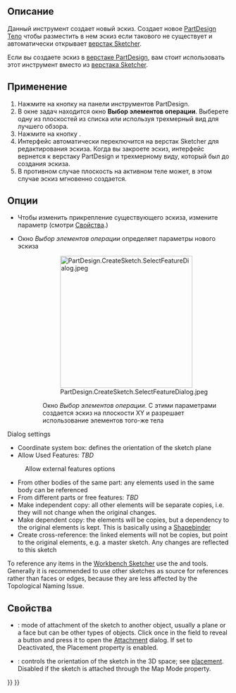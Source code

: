 <languages/>

<div class="mw-translate-fuzzy">
{{Docnav/ru
|[[PartDesign_Body/ru|Тело]]
|[[PartDesign_Point/ru|Создать опорную точку]]
|[[PartDesign_Workbench/ru|Верстак PartDesign]]
|IconL=PartDesign_Body.svg
|IconR=PartDesign_Point.svg
|IconC=Workbench_PartDesign.svg
}}
</div>

{{GuiCommand/ru
|Name/ru=Создать эскиз
|Name=PartDesign_NewSketch
|MenuLocation=Sketch → Создать эскиз
|Workbenches=[[PartDesign_Workbench/ru|PartDesign]]
|Version=0.17
|SeeAlso=[[Sketcher_NewSketch/ru|Создать эскиз]]
}}

<span id="Description"></span>
==Описание==

Данный инструмент создает новый эскиз. Создает новое [[PartDesign_Body/ru|PartDesign Тело]] чтобы разместить в нем эскиз если такового не существует и автоматически открывает [[Sketcher_Workbench/ru|верстак Sketcher]].

Если вы создаете эскиз в [[PartDesign_Workbench/ru|верстаке PartDesign]], вам стоит использовать этот инструмент вместо {{Button|[[File:Sketcher_NewSketch.svg|16px]] [[Sketcher_NewSketch/ru|Sketcher Создать эскиз]]}} из [[Sketcher_Workbench|верстака Sketcher]].

<span id="Usage"></span>
==Применение==

# Нажмите на кнопку{{Button|[[File:PartDesign_NewSketch.svg|16px]] [[PartDesign_NewSketch/ru|PartDesign Создать эскиз]]}} на панели инструментов PartDesign.
# В окне задач находится окно '''Выбор элементов операции'''. Выберете одну из плоскостей из списка  или используя трехмерный вид для лучшего обзора.
# Нажмите на кнопку {{Button|OK}}.
# Интерфейс автоматически переключится на верстак Sketcher для редактирования эскиза. Когда вы закроете эскиз, интерфейс вернется к верстаку PartDesign и трехмерному виду, который был до создания эскиза.
# В противном случае плоскость на активном теле может, в этом случае эскиз мгновенно создается.

<span id="Options"></span>
==Опции==

* Чтобы изменить прикрепление существующего эскиза, измените параметр {{Emphasis|Map Mode}}  (смотри [[#Свойства|Свойства]].)

* Окно ''Выбор элементов операции'' определяет параметры нового эскиза
::[[File:PartDesign.CreateSketch.SelectFeatureDialog.jpeg|300px]]
:: Окно ''Выбор элементов операции''. С этими параметрами создается эскиз на плоскости XY и разрешает использование элементов того-же тела

Dialog settings
* Coordinate system box: defines the orientation of the sketch plane
* Allow Used Features: ''TBD''
: Allow external features options
* From other bodies of the same part: any elements used in the same body can be referenced
* From different parts or free features: ''TBD''
* Make independent copy: all other elements will be separate copies, i.e. they will not change when the original changes.
* Make dependent copy: the elements will be copies, but a dependency to the original elements is kept. This is basically using a [[PartDesign_ShapeBinder|Shapebinder]]
* Create cross-reference: the linked elements will not be copies, but point to the original elements, e.g. a master sketch. Any changes are reflected to this sketch 

To reference any items in the [[Sketcher_Workbench|Workbench Sketcher]] use the  {{Button|[[Image:Sketcher_External.svg|16px]] [[Sketcher_External|External Geometry]]}} and {{Button|[[File:Sketcher_CarbonCopy.svg|16px]] [[Sketcher_CarbonCopy|CarbonCopy]]}} tools. Generally it is recommended to use other sketches as source for references rather than faces or edges, because they are less affected by the Topological Naming Issue.

<span id="Properties"></span>
==Свойства==

* {{PropertyData|Map Mode}}: mode of attachment of the sketch to another object, usually a plane or a face but can be other types of objects. Click once in the field to reveal a {{Button|...}} button and press it to open the [[Part_EditAttachment|Attachment]] dialog. If set to Deactivated, the Placement property is enabled.
* {{PropertyData|Placement}}: controls the orientation of the sketch in the 3D space; see [[Std Placement|placement]]. Disabled if the sketch is attached through the Map Mode property. 


<div class="mw-translate-fuzzy">
{{Docnav/ru
|[[PartDesign_Body/ru|Тело]]
|[[PartDesign_Point/ru|Создать опорную точку]]
|[[PartDesign_Workbench/ru|Верстак PartDesign]]
|IconL=PartDesign_Body.svg
|IconR=PartDesign_Point.svg
|IconC=Workbench_PartDesign.svg
}}
</div>

{{PartDesign Tools navi{{#translation:}}}}
{{Userdocnavi{{#translation:}}}}
